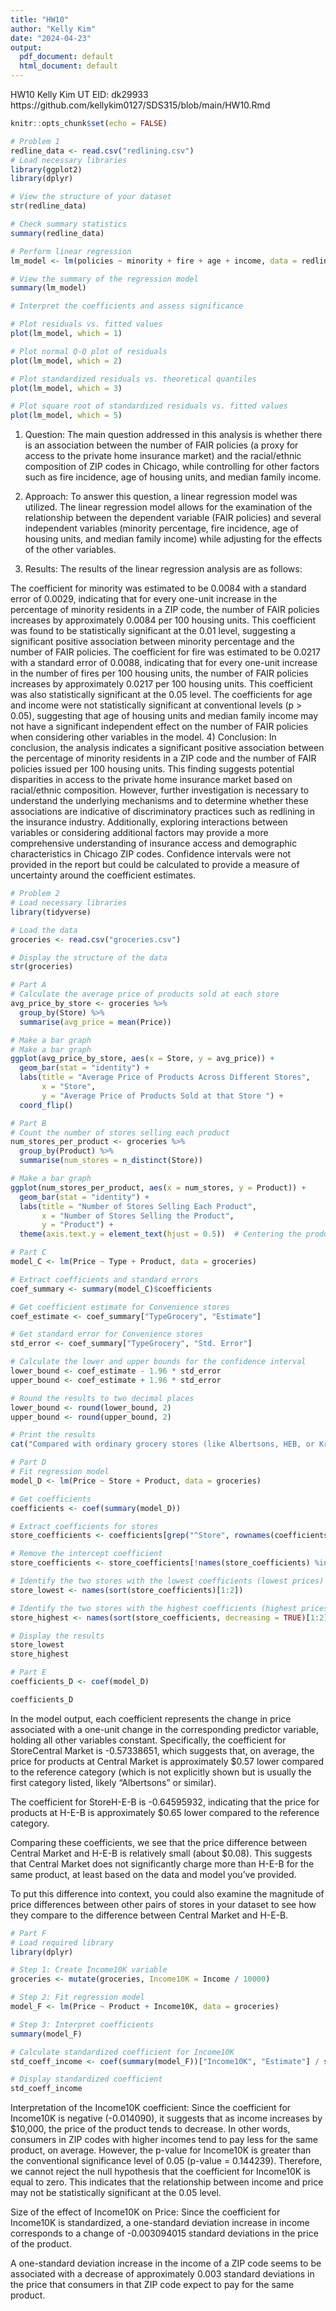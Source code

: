 ```yaml
---
title: "HW10"
author: "Kelly Kim"
date: "2024-04-23"
output:
  pdf_document: default
  html_document: default
---
```


HW10
Kelly Kim
UT EID: dk29933
https://github.com/kellykim0127/SDS315/blob/main/HW10.Rmd
```r
knitr::opts_chunk$set(echo = FALSE)
```

```r
# Problem 1
redline_data <- read.csv("redlining.csv")
# Load necessary libraries
library(ggplot2)
library(dplyr)

# View the structure of your dataset
str(redline_data)

# Check summary statistics
summary(redline_data)

# Perform linear regression
lm_model <- lm(policies ~ minority + fire + age + income, data = redline_data)

# View the summary of the regression model
summary(lm_model)

# Interpret the coefficients and assess significance

# Plot residuals vs. fitted values
plot(lm_model, which = 1)

# Plot normal Q-Q plot of residuals
plot(lm_model, which = 2)

# Plot standardized residuals vs. theoretical quantiles
plot(lm_model, which = 3)

# Plot square root of standardized residuals vs. fitted values
plot(lm_model, which = 5)

```
1) Question:
The main question addressed in this analysis is whether there is an association between the number of FAIR policies (a proxy for access to the private home insurance market) and the racial/ethnic composition of ZIP codes in Chicago, while controlling for other factors such as fire incidence, age of housing units, and median family income.

2) Approach:
To answer this question, a linear regression model was utilized. The linear regression model allows for the examination of the relationship between the dependent variable (FAIR policies) and several independent variables (minority percentage, fire incidence, age of housing units, and median family income) while adjusting for the effects of the other variables.

3) Results:
The results of the linear regression analysis are as follows:

The coefficient for minority was estimated to be 0.0084 with a standard error of 0.0029, indicating that for every one-unit increase in the percentage of minority residents in a ZIP code, the number of FAIR policies increases by approximately 0.0084 per 100 housing units. This coefficient was found to be statistically significant at the 0.01 level, suggesting a significant positive association between minority percentage and the number of FAIR policies.
The coefficient for fire was estimated to be 0.0217 with a standard error of 0.0088, indicating that for every one-unit increase in the number of fires per 100 housing units, the number of FAIR policies increases by approximately 0.0217 per 100 housing units. This coefficient was also statistically significant at the 0.05 level.
The coefficients for age and income were not statistically significant at conventional levels (p > 0.05), suggesting that age of housing units and median family income may not have a significant independent effect on the number of FAIR policies when considering other variables in the model.
4) Conclusion:
In conclusion, the analysis indicates a significant positive association between the percentage of minority residents in a ZIP code and the number of FAIR policies issued per 100 housing units. This finding suggests potential disparities in access to the private home insurance market based on racial/ethnic composition. However, further investigation is necessary to understand the underlying mechanisms and to determine whether these associations are indicative of discriminatory practices such as redlining in the insurance industry. Additionally, exploring interactions between variables or considering additional factors may provide a more comprehensive understanding of insurance access and demographic characteristics in Chicago ZIP codes. Confidence intervals were not provided in the report but could be calculated to provide a measure of uncertainty around the coefficient estimates.

```r
# Problem 2
# Load necessary libraries
library(tidyverse)

# Load the data
groceries <- read.csv("groceries.csv")

# Display the structure of the data
str(groceries)

# Part A
# Calculate the average price of products sold at each store
avg_price_by_store <- groceries %>%
  group_by(Store) %>%
  summarise(avg_price = mean(Price))

# Make a bar graph
# Make a bar graph
ggplot(avg_price_by_store, aes(x = Store, y = avg_price)) +
  geom_bar(stat = "identity") +
  labs(title = "Average Price of Products Across Different Stores",
       x = "Store",
       y = "Average Price of Products Sold at that Store ") +
  coord_flip()


```

```r
# Part B
# Count the number of stores selling each product
num_stores_per_product <- groceries %>%
  group_by(Product) %>%
  summarise(num_stores = n_distinct(Store))

# Make a bar graph
ggplot(num_stores_per_product, aes(x = num_stores, y = Product)) +
  geom_bar(stat = "identity") +
  labs(title = "Number of Stores Selling Each Product",
       x = "Number of Stores Selling the Product",
       y = "Product") +
  theme(axis.text.y = element_text(hjust = 0.5))  # Centering the product names


```

```r
# Part C
model_C <- lm(Price ~ Type + Product, data = groceries)

# Extract coefficients and standard errors
coef_summary <- summary(model_C)$coefficients

# Get coefficient estimate for Convenience stores
coef_estimate <- coef_summary["TypeGrocery", "Estimate"]

# Get standard error for Convenience stores
std_error <- coef_summary["TypeGrocery", "Std. Error"]

# Calculate the lower and upper bounds for the confidence interval
lower_bound <- coef_estimate - 1.96 * std_error
upper_bound <- coef_estimate + 1.96 * std_error

# Round the results to two decimal places
lower_bound <- round(lower_bound, 2)
upper_bound <- round(upper_bound, 2)

# Print the results
cat("Compared with ordinary grocery stores (like Albertsons, HEB, or Krogers), convenience stores charge somewhere between $", lower_bound, "and $", upper_bound, "more for the same product.\n")

```

```r
# Part D
# Fit regression model
model_D <- lm(Price ~ Store + Product, data = groceries)

# Get coefficients
coefficients <- coef(summary(model_D))

# Extract coefficients for stores
store_coefficients <- coefficients[grep("^Store", rownames(coefficients)), "Estimate"]

# Remove the intercept coefficient
store_coefficients <- store_coefficients[!names(store_coefficients) %in% "(Intercept)"]

# Identify the two stores with the lowest coefficients (lowest prices)
store_lowest <- names(sort(store_coefficients)[1:2])

# Identify the two stores with the highest coefficients (highest prices)
store_highest <- names(sort(store_coefficients, decreasing = TRUE)[1:2])

# Display the results
store_lowest
store_highest

```

```r
# Part E
coefficients_D <- coef(model_D)

coefficients_D

```
In the model output, each coefficient represents the change in price associated with a one-unit change in the corresponding predictor variable, holding all other variables constant. Specifically, the coefficient for StoreCentral Market is -0.57338651, which suggests that, on average, the price for products at Central Market is approximately $0.57 lower compared to the reference category (which is not explicitly shown but is usually the first category listed, likely "Albertsons" or similar).

The coefficient for StoreH-E-B is -0.64595932, indicating that the price for products at H-E-B is approximately $0.65 lower compared to the reference category.

Comparing these coefficients, we see that the price difference between Central Market and H-E-B is relatively small (about $0.08). This suggests that Central Market does not significantly charge more than H-E-B for the same product, at least based on the data and model you've provided.

To put this difference into context, you could also examine the magnitude of price differences between other pairs of stores in your dataset to see how they compare to the difference between Central Market and H-E-B.

```r
# Part F
# Load required library
library(dplyr)

# Step 1: Create Income10K variable
groceries <- mutate(groceries, Income10K = Income / 10000)

# Step 2: Fit regression model
model_F <- lm(Price ~ Product + Income10K, data = groceries)

# Step 3: Interpret coefficients
summary(model_F)

# Calculate standardized coefficient for Income10K
std_coeff_income <- coef(summary(model_F))["Income10K", "Estimate"] / sd(groceries$Income10K)

# Display standardized coefficient
std_coeff_income

```
Interpretation of the Income10K coefficient:
Since the coefficient for Income10K is negative (-0.014090), it suggests that as income increases by $10,000, the price of the product tends to decrease. In other words, consumers in ZIP codes with higher incomes tend to pay less for the same product, on average.
However, the p-value for Income10K is greater than the conventional significance level of 0.05 (p-value = 0.144239). Therefore, we cannot reject the null hypothesis that the coefficient for Income10K is equal to zero. This indicates that the relationship between income and price may not be statistically significant at the 0.05 level.

Size of the effect of Income10K on Price:
Since the coefficient for Income10K is standardized, a one-standard deviation increase in income corresponds to a change of -0.003094015 standard deviations in the price of the product.

A one-standard deviation increase in the income of a ZIP code seems to be associated with a decrease of approximately 0.003 standard deviations in the price that consumers in that ZIP code expect to pay for the same product.

